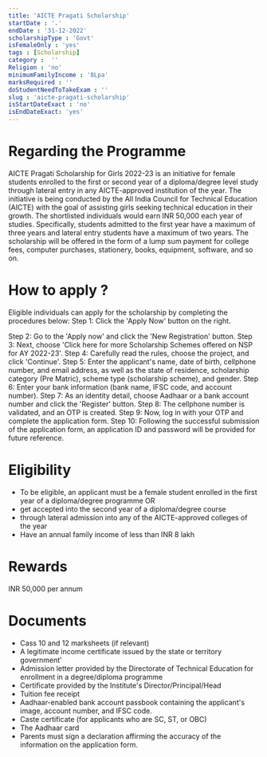 ```yaml
---
title: 'AICTE Pragati Scholarship'
startDate : '.'
endDate : '31-12-2022'
scholarshipType : 'Govt'
isFemaleOnly : 'yes'
tags : [Scholarship]
category :  ''
Religion : 'no'
minimumFamilyIncome : '8Lpa'
marksRequired : ''
doStudentNeedToTakeExam : ''
slug : 'aicte-pragati-scholarship'
isStartDateExact : 'no'
isEndDateExact: 'yes'
---
```



# Regarding the Programme
AICTE Pragati Scholarship for Girls 2022-23 is an initiative for female students enrolled to the first or second year of a diploma/degree level study through lateral entry in any AICTE-approved institution of the year. 
The initiative is being conducted by the All India Council for Technical Education (AICTE) with the goal of assisting girls seeking technical education in their growth.
The shortlisted individuals would earn INR 50,000 each year of studies.
Specifically, students admitted to the first year have a maximum of three years and lateral entry students have a maximum of two years. 
The scholarship will be offered in the form of a lump sum payment for college fees, computer purchases, stationery, books, equipment, software, and so on. 





# How to apply ?
Eligible individuals can apply for the scholarship by completing the procedures below: Step 1: Click the 'Apply Now' button on the right. 

Step 2: Go to the 'Apply now' and click the 'New Registration' button.
Step 3: Next, choose 'Click here for more Scholarship Schemes offered on NSP for AY 2022-23'.
Step 4: Carefully read the rules, choose the project, and click 'Continue'. 
Step 5: Enter the applicant's name, date of birth, cellphone number, and email address, as well as the state of residence, scholarship category (Pre Matric), scheme type (scholarship scheme), and gender.
Step 6: Enter your bank information (bank name, IFSC code, and account number).
Step 7: As an identity detail, choose Aadhaar or a bank account number and click the 'Register' button.
Step 8: The cellphone number is validated, and an OTP is created.
Step 9: Now, log in with your OTP and complete the application form.
Step 10: Following the successful submission of the application form, an application ID and password will be provided for future reference.


# Eligibility
 - To be eligible, an applicant must be a female student enrolled in the first year of a diploma/degree programme OR
 - get accepted into the second year of a diploma/degree course 
 - through lateral admission into any of the AICTE-approved colleges of the year
 - Have an annual family income of less than INR 8 lakh

# Rewards

INR 50,000 per annum

# Documents

 - Cass 10 and 12 marksheets (if relevant)
 - A legitimate income certificate issued by the state or territory government'
 - Admission letter provided by the Directorate of Technical Education for enrollment in a degree/diploma programme
 - Certificate provided by the Institute's Director/Principal/Head
 - Tuition fee receipt
 - Aadhaar-enabled bank account passbook containing the applicant's image, account number, and IFSC code.
 - Caste certificate (for applicants who are SC, ST, or OBC)
 - The Aadhaar card
 - Parents must sign a declaration affirming the accuracy of the information on the application form. 


